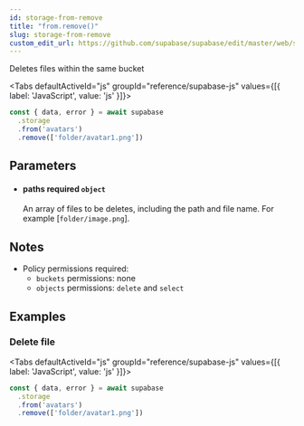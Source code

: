 ```yaml
---
id: storage-from-remove
title: "from.remove()"
slug: storage-from-remove
custom_edit_url: https://github.com/supabase/supabase/edit/master/web/spec/supabase.yml
---
```



Deletes files within the same bucket

<Tabs
  defaultActiveId="js"
  groupId="reference/supabase-js"
  values={[{ label: 'JavaScript', value: 'js' }]}>

<TabsPanel id="js" label="js">

```js
const { data, error } = await supabase
  .storage
  .from('avatars')
  .remove(['folder/avatar1.png'])
```


</TabsPanel>

</Tabs>

## Parameters


<ul className="method-list-group">
  
<li className="method-list-item">
  <h4 className="method-list-item-label">
    <span className="method-list-item-label-name">
      paths
    </span>
    <span className="method-list-item-label-badge required">
      required
    </span>
    <span className="method-list-item-validation">
      <code>object</code>
    </span>
  </h4>
  <div class="method-list-item-description">

An array of files to be deletes, including the path and file name. For example [`folder/image.png`].

  </div>
  
</li>

</ul>


## Notes

- Policy permissions required:
  - `buckets` permissions: none 
  - `objects` permissions: `delete` and `select`










## Examples

### Delete file



<Tabs
  defaultActiveId="js"
  groupId="reference/supabase-js"
  values={[{ label: 'JavaScript', value: 'js' }]}>

<TabsPanel id="js" label="js">

```js
const { data, error } = await supabase
  .storage
  .from('avatars')
  .remove(['folder/avatar1.png'])
```


</TabsPanel>

</Tabs>
